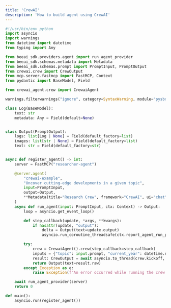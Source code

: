 ```yaml
---
title: 'CrewAI'
description: 'How to build agent using CrewAI'
---
```


```python main.ts
#!/usr/bin/env python
import asyncio
import warnings
from datetime import datetime
from typing import Any

from beeai_sdk.providers.agent import run_agent_provider
from beeai_sdk.schemas.metadata import Metadata
from beeai_sdk.schemas.prompt import PromptInput, PromptOutput
from crewai.crew import CrewOutput
from mcp.server.fastmcp import FastMCP, Context
from pydantic import BaseModel, Field

from crewai_agent.crew import CrewaiAgent

warnings.filterwarnings("ignore", category=SyntaxWarning, module="pysbd")

class Log(BaseModel):
    text: str
    metadata: Any = Field(default=None)


class Output(PromptOutput):
    logs: list[Log | None] = Field(default_factory=list)
    images: list[str | None] = Field(default_factory=list)
    text: str = Field(default_factory=str)


async def register_agent() -> int:
    server = FastMCP("researcher-agent")

    @server.agent(
        "crewai-example",
        "Uncover cutting-edge developments in a given topic",
        input=PromptInput,
        output=Output,
        **Metadata(title="Research Crew", framework="CrewAI", ui="chat", licence="Apache 2.0").model_dump(),
    )
    async def run_agent(input: PromptInput, ctx: Context) -> Output:
        loop = asyncio.get_event_loop()

        def step_callback(update, *args, **kwargs):
            if hasattr(update, "output"):
                delta = Output(text=update.output)
                asyncio.run_coroutine_threadsafe(ctx.report_agent_run_progress(delta=delta), loop)

        try:
            crew = CrewaiAgent().crew(step_callback=step_callback)
            inputs = {"topic": input.prompt, "current_year": datetime.now().year}
            result: CrewOutput = await asyncio.to_thread(crew.kickoff, inputs=inputs)
            return Output(text=result.raw)
        except Exception as e:
            raise Exception(f"An error occurred while running the crew: {e}")

    await run_agent_provider(server)
    return 0

def main():
    asyncio.run(register_agent())
```
